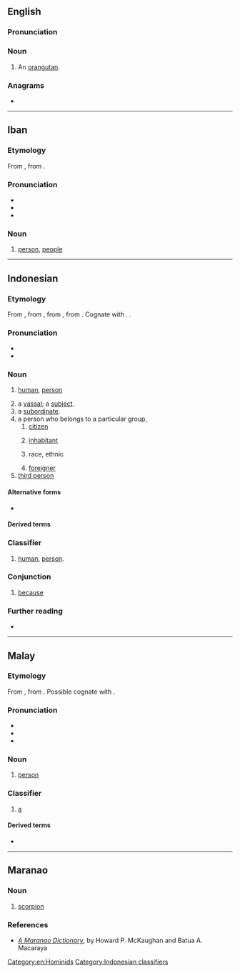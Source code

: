 ==English==

===Pronunciation===
{{rfp|en}}
{{rfap|en}}

===Noun===
{{en-noun}}

# An [[orangutan]].

===Anagrams===
* {{anagrams|en|a=agnor|Angor|Garon|Goran|Grano|Ongar|Ragon|Rogan|Ronga|angor|argon|groan|nagor|organ|rag on|rango}}

[[Category:en:Hominids]]

----

==Iban==

===Etymology===
From {{inh|iba|poz-mly-pro|*uraŋ||outsider}}, from {{inh|iba|poz-pro|*uʀaŋ||outsider}}.

===Pronunciation===
* {{IPA|iba|/uəraəŋ/}}
* {{rhyme|iba|aəŋ}}
* {{hyphenation|iba|o|rang}}

===Noun===
{{head|iba|noun}}

# [[person]], [[people]]

----

==Indonesian==

===Etymology===
From {{inh|id|ms|orang}}, from {{inh|id|ms-old|urang}}, from {{inh|id|poz-mly-pro|*uraŋ||outsider}}, from {{inh|id|poz-pro|*uʀaŋ||outsider}}. Cognate with {{cog|jv|wong}}. {{doublet|id|wong}}.

===Pronunciation===
* {{IPA|id|/o.raŋ/|[ˈɔ.räŋ]}}
* {{audio|id|LL-Q9240 (ind)-Xbypass-orang.wav|Audio}}

===Noun===
{{id-noun|pl=orang-orang|pl2=banyak orang}}

# [[human]], [[person]]
#: {{syn|id|insan|manusia}}
# a [[vassal]]; a [[subject]].
# a [[subordinate]].
# a person who belongs to a particular group,
## [[citizen]]
##: {{syn|id|rakyat|warga negara}}
## [[inhabitant]]
##: {{syn|id|penduduk}}
## race, ethnic
##: {{syn|id|suku bangsa}}
## [[foreigner]]
# [[third person]]

====Alternative forms====
* {{alter|id|urang}}

====Derived terms====
{{der4|id|
| berorang-orang
| keseorangan
| mengorangkan
| orang-orangan
| perorangan
| perseorangan
| seorang
| seseorang
|}}
{{der4|id|
| orang aluan
| orang am
| orang antum
| orang asing
| orang atasan
| orang awak
| orang awam
| orang banyak
| orang Barat
| orang batu
| orang belakang
| orang besar
| orang biasa
| orang buangan
| orang dagang
| orang dalam
| orang gajian
| orang gedean
| orang halimunan
| orang halus
| orang hanyut
| orang helat
| orang hilir
| orang hulu
| orang hutan
| orang jauh
| orang kampung
| orang kaya
| orang keblangsak
| orang kota
| orang kulit putih
| orang luar
| orang luntang-lantung
| orang lurus
| orang merdeka
| orang muda
| orang ombak
| orang palung
| orang pangan
| orang patut
| orang pesisir
| orang pintar
| orang ramai
| orang rumah
| orang sabun
| orang sebelah
| orang semenda
| orang setangga
| orang sipil
| orang tani
| orang tengah
| orang tepi
| orang tua
| orang Tugu
| orang udik
| orang utan
|}}

===Classifier===
{{head|id|classifier|singular|seorang}}
# [[human]], [[person]].

===Conjunction===
{{head|id|conjunction}}

# {{lb|id|colloquial}} [[because]]
#: {{syn|id|karena}}

===Further reading===
* {{R:KBBI Daring}}

[[Category:Indonesian classifiers]]

----

==Malay==

===Etymology===
From {{inh|ms|poz-mly-pro|*uraŋ||outsider}}, from {{inh|ms|poz-pro|*uʀaŋ||outsider}}. Possible cognate with {{cog|jv|wong}}.

===Pronunciation===
* {{IPA|ms|/oraŋ/}}
* {{rhyme|ms|raŋ|aŋ}}
* {{audio|ms|Ms-MY-orang.ogg|Audio (MY)}}

===Noun===
{{ms-noun|pl=-|j=اورڠ}}

# [[person]]

===Classifier===
{{ms-classifier}}

# [[a]] {{n-g|(for people)}}

====Derived terms====
* {{l|ms|orang utan}}

----

==Maranao==

===Noun===
{{head|mrw|noun}}

# [[scorpion]]

===References===
* [http://files.eric.ed.gov/fulltext/ED013450.pdf ''A Maranao Dictionary''], by Howard P. McKaughan and Batua A. Macaraya